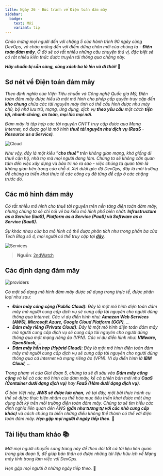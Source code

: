 ```yaml
---
title: Ngày 26 - Bức tranh về Điện toán đám mây
sidebar:
  badge:
    text: Mới
    variant: tip  
---
```



_Chào mừng mọi người đến với chặng 5 của hành trình 90 ngày cùng DevOps, và chào mừng
đến với điểm dừng chân mới của chúng ta - **Điện toán đám mây**. Ở đó sẽ có rất nhiều những
câu chuyện thú vị, đặc biệt sẽ có rất nhiều kiến thức được truyền tải thông qua chặng này._

**_Hãy chuẩn bị sẵn sàng, cùng xách ba lô lên và đi thôi!_** 🎒

## Sơ nét về Điện toán đám mây

_Theo định nghĩa của Viện Tiêu chuẩn và Công nghệ Quốc gia Mỹ, Điện toán đám mây được hiểu là 
một mô hình cho phép cấp quyền truy cập đến **kho chung** chứa các tài nguyên máy tính có thể 
cấu hình được như máy chủ, bộ nhớ lưu trữ, mạng, ứng dụng, dịch vụ **theo yêu cầu** một cách
**tiện lợi, nhanh chóng, an toàn, mọi lúc mọi nơi**._

_Đám mây là tập hợp các tài nguyên CNTT truy cập được qua Mạng Internet, nó được gọi là 
mô hình **thuê tài nguyên như dịch vụ (RaaS - Resource as a Service)**._

![Cloud](../../../../assets/cloud/public_cloud.png)

_Như vậy, đây là một kiểu **"cho thuê"** trên không gian mạng, khá giống đi thuê căn hộ, nhà trọ
mà mọi người đang làm. Chúng ta sẽ không cần quan tâm đến việc xây dựng và bảo trì nó ra sao -
việc chúng ta quan tâm là không gian bên trong của chỗ ở. Xét dưới góc độ DevOps, đây là môi
trường để chúng ta triển khai thực tế các công cụ đã từng đề cập ở các chặng trước đó._

## Các mô hình đám mây
_Có rất nhiều mô hình cho thuê tài nguyên trên nền tảng điện toán đám mây, nhưng chúng ta sẽ 
chỉ nói về ba kiểu mô hình phổ biến nhất: **Infrastructure as a Service (IaaS), 
Platform as a Service (PaaS) và Software as a Service (SaaS).**_

_Sự khác nhau của ba mô hình có thể được phân tích như trong phần ba của Tech Blog số 4, mọi
người có thể truy cập tại **[đây](https://www.builetuananh.name.vn/blog/tech-blog-03)**._

![Services](../../../../assets/cloud/cloud_services.png)

> **Nguồn**: [2ndWatch](https://www.builetuananh.name.vn/blog/tech-blog-03)

## Các định dạng đám mây

![providers](../../../../assets/cloud/providers.png)

_Có một số dạng mô hình đám mây được sử dụng trong thực tế, được phân loại như sau:_

- _**Đám mây công cộng (Public Cloud)**: Đây là một mô hình điện toán đám mây mà người 
cung cấp dịch vụ sẽ cung cấp tài nguyên cho người dùng thông qua Internet. Các ví dụ 
điển hình như: **Amazon Web Services (AWS), Microsoft Azure, Google Cloud Platform (GCP)**,
..._
- _**Đám mây riêng (Private Cloud)**: Đây là một mô hình điện toán đám mây mà người 
cung cấp dịch vụ sẽ cung cấp tài nguyên cho người dùng thông qua một mạng riêng ảo (VPN). 
Các ví dụ điển hình như: **VMware, OpenStack**, ..._
- _**Đám mây hỗn hợp (Hybrid Cloud)**: Đây là một mô hình điện toán đám mây mà người 
cung cấp dịch vụ sẽ cung cấp tài nguyên cho người dùng thông qua cả Internet và 
mạng riêng ảo (VPN). Ví dụ điển hình là **IBM Cloud**, ..._

_Trong phạm vi của Giai đoạn 5, chúng ta sẽ đi sâu vào **Đám mây công cộng** và kể cả các mô hình
của đám mây, kể cả phiên bản mới như **CaaS (Container dưới dạng dịch vụ)** hay **FaaS (Hàm dưới 
dạng dịch vụ)**._

_Ở bản Việt này, **AWS sẽ được lưa chọn**, và tại đây, một bài thực hành cụ thể sẽ được thực hiện 
nhằm cụ thể hóa mục tiêu triển khai được một ứng dụng bất kỳ trên môi trường điện toán đám mây.
Chúng ta sẽ tìm hiểu các định nghĩa liên quan đến AWS **(gần như tương tự với các nhà cung cấp khác)**
và cách chúng ta biến những điều không thể thành có thể với điện toán đám mây. **Hẹn gặp mọi người ở 
ngày tiếp theo**._ 👋

## Tài liệu tham khảo 📚

_Mời mọi người chuyển sang trang này để theo dõi tất cả tài liệu liên quan trong giai đoạn 5, 
để giúp bản thân có được những tài liệu hữu ích về Mạng máy tính trong làm việc với DevOps._

<LinkCard
  title="Ngày 26 - Tham khảo"
  href="../../../reference/cloud/day26"
/>

_Hẹn gặp mọi người ở những ngày tiếp theo._ 🚀